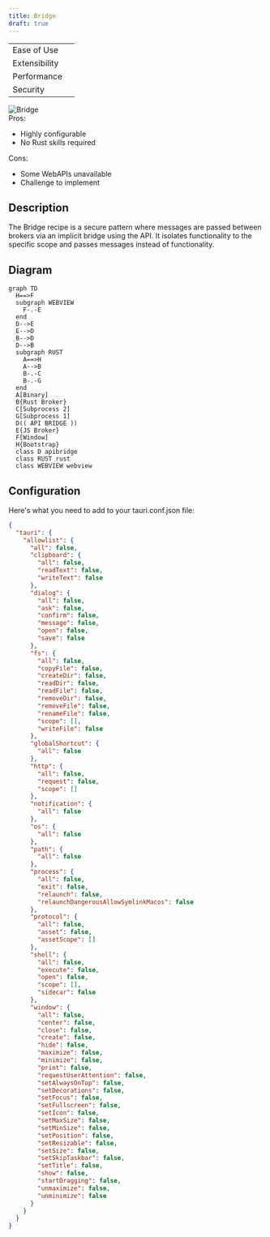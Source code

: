 ```yaml
---
title: Bridge
draft: true
---
```



<div className="row">
  <div className="col col--4">
    <table>
      <tr>
        <td>Ease of Use</td>
        <td>
          <Rater value="3" />
        </td>
      </tr>
      <tr>
        <td>Extensibility</td>
        <td>
          <Rater value="5" />
        </td>
      </tr>
      <tr>
        <td>Performance</td>
        <td>
          <Rater value="4" />
        </td>
      </tr>
      <tr>
        <td>Security</td>
        <td>
          <Rater value="4" />
        </td>
      </tr>
    </table>
  </div>
  <div className="col col--4 pattern-logo">
    <img src={useBaseUrl('img/recipes/Bridge.svg')} alt="Bridge" />
  </div>
  <div className="col col--4">
    Pros:
    <ul>
      <li>Highly configurable</li>
      <li>No Rust skills required</li>
    </ul>
    Cons:
    <ul>
      <li>Some WebAPIs unavailable</li>
      <li>Challenge to implement</li>
    </ul>
  </div>
</div>

## Description

The Bridge recipe is a secure pattern where messages are passed between brokers via an implicit bridge using the API. It isolates functionality to the specific scope and passes messages instead of functionality.

## Diagram

```mermaid
graph TD
  H==>F
  subgraph WEBVIEW
    F-.-E
  end
  D-->E
  E-->D
  B-->D
  D-->B
  subgraph RUST
    A==>H
    A-->B
    B-.-C
    B-.-G
  end
  A[Binary]
  B{Rust Broker}
  C[Subprocess 2]
  G[Subprocess 1]
  D(( API BRIDGE ))
  E{JS Broker}
  F[Window]
  H{Bootstrap}
  class D apibridge
  class RUST rust
  class WEBVIEW webview
```

## Configuration

Here's what you need to add to your tauri.conf.json file:

```json
{
  "tauri": {
    "allowlist": {
      "all": false,
      "clipboard": {
        "all": false,
        "readText": false,
        "writeText": false
      },
      "dialog": {
        "all": false,
        "ask": false,
        "confirm": false,
        "message": false,
        "open": false,
        "save": false
      },
      "fs": {
        "all": false,
        "copyFile": false,
        "createDir": false,
        "readDir": false,
        "readFile": false,
        "removeDir": false,
        "removeFile": false,
        "renameFile": false,
        "scope": [],
        "writeFile": false
      },
      "globalShortcut": {
        "all": false
      },
      "http": {
        "all": false,
        "request": false,
        "scope": []
      },
      "notification": {
        "all": false
      },
      "os": {
        "all": false
      },
      "path": {
        "all": false
      },
      "process": {
        "all": false,
        "exit": false,
        "relaunch": false,
        "relaunchDangerousAllowSymlinkMacos": false
      },
      "protocol": {
        "all": false,
        "asset": false,
        "assetScope": []
      },
      "shell": {
        "all": false,
        "execute": false,
        "open": false,
        "scope": [],
        "sidecar": false
      },
      "window": {
        "all": false,
        "center": false,
        "close": false,
        "create": false,
        "hide": false,
        "maximize": false,
        "minimize": false,
        "print": false,
        "requestUserAttention": false,
        "setAlwaysOnTop": false,
        "setDecorations": false,
        "setFocus": false,
        "setFullscreen": false,
        "setIcon": false,
        "setMaxSize": false,
        "setMinSize": false,
        "setPosition": false,
        "setResizable": false,
        "setSize": false,
        "setSkipTaskbar": false,
        "setTitle": false,
        "show": false,
        "startDragging": false,
        "unmaximize": false,
        "unminimize": false
      }
    }
  }
}
```
